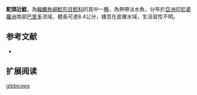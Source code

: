 {{Speciesbox
| name = 駝頭近鯰
| image = 
| image_width = 250px
| status = NE
| status_system = IUCN3.1
| genus = Silurichthys
| species = gibbiceps
| authority = Ng & Ng, 1998
| synonyms = 
}}

'''駝頭近鯰'''，為[[輻鰭魚綱|輻鰭魚綱]][[鯰形目|鯰形目]][[鯰科|鯰科]]的其中一[[種|種]]，為熱帶淡水魚，分布於[[亞洲|亞洲]][[印尼|印尼]][[婆羅洲|婆羅洲]]南部[[巴里多|巴里多]]流域，體長可達8.4公分，棲息在底層水域，生活習性不明。

==参考文献==
*{{FishBase_species|genus=Silurichthys|species=gibbiceps|year=2015|month=8}}

== 扩展阅读 ==
{{refbegin}}
{{wikispecies-inline|Silurichthys gibbiceps|駝頭近鯰}}
{{refend}}
{{Taxonbar|from=Q6411117}}

[[Category:近鯰屬|gibbiceps]]